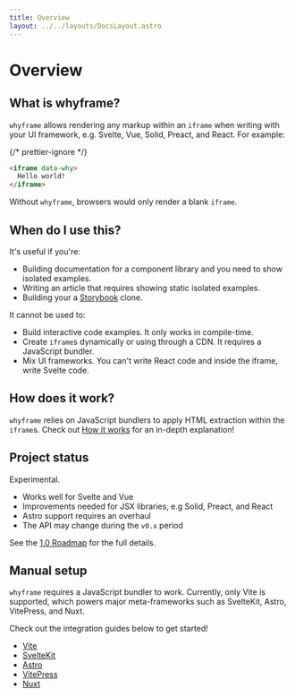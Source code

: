 ```yaml
---
title: Overview
layout: ../../layouts/DocsLayout.astro
---
```



# Overview

## What is whyframe?

`whyframe` allows rendering any markup within an `iframe` when writing with your UI framework, e.g. Svelte, Vue, Solid, Preact, and React. For example:

{/* prettier-ignore */}
```html
<iframe data-why>
  Hello world!
</iframe>
```

<HelloWorldDemo />

Without `whyframe`, browsers would only render a blank `iframe`.

## When do I use this?

It's useful if you're:

- Building documentation for a component library and you need to show isolated examples.
- Writing an article that requires showing static isolated examples.
- Building your a [Storybook](https://storybook.js.org) clone.

It cannot be used to:

- Build interactive code examples. It only works in compile-time.
- Create `iframe`s dynamically or using through a CDN. It requires a JavaScript bundler.
- Mix UI frameworks. You can't write React code and inside the iframe, write Svelte code.

## How does it work?

`whyframe` relies on JavaScript bundlers to apply HTML extraction within the `iframe`s. Check out [How it works](/docs/how-it-works) for an in-depth explanation!

## Project status

Experimental.

- Works well for Svelte and Vue
- Improvements needed for JSX libraries, e.g Solid, Preact, and React
- Astro support requires an overhaul
- The API may change during the `v0.x` period

See the [1.0 Roadmap](https://github.com/bluwy/whyframe/discussions/1) for the full details.

## Manual setup

`whyframe` requires a JavaScript bundler to work. Currently, only Vite is supported, which powers major meta-frameworks such as SvelteKit, Astro, VitePress, and Nuxt.

Check out the integration guides below to get started!

- [Vite](/docs/integrations/vite)
- [SvelteKit](/docs/integrations/sveltekit)
- [Astro](/docs/integrations/astro)
- [VitePress](/docs/integrations/vitepress)
- [Nuxt](/docs/integrations/nuxt)
